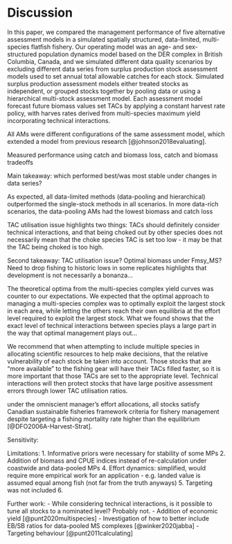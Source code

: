 # Discussion

In this paper, we compared the management performance 
of five alternative assessment models in a simulated 
spatially structured, data-limited, multi-species flatfish fishery. 
Our operating model was an age- and sex-structured population
dynamics model based on the DER complex in British Columbia,
Canada, and we simulated different data quality scenarios by 
excluding different data series from surplus production
stock assessment models used to set annual total allowable
catches for each stock. Simulated surplus production 
assessment models either treated stocks as independent, 
or grouped stocks together by pooling data or 
using a hierarchical multi-stock assessment model. Each
assessment model forecast future biomass values set TACs 
by applying a constant harvest rate policy, with harves rates derived
from multi-species maximum yield incorporating technical
interactions.

All AMs were different
configurations of the same assessment model, which extended 
a model from previous research [@johnson2018evaluating].

Measured performance using catch and biomass loss,
catch and biomass tradeoffs

Main takeaway: which performed best/was most stable under
changes in data series?

As expected, all data-limited methods (data-pooling and 
hierarchical) outperformed the single-stock methods
in all scenarios. In more data-rich scenarios, the 
data-pooling AMs had the lowest biomass and catch loss

TAC utilisation issue highlights two things: TACs should
definitely consider technical interactions, and that
being choked out by other species does not necessarily
mean that the choke species TAC is set too low  - it may
be that the TAC being choked is too high.



Second takeaway: TAC utilisation issue? Optimal biomass
under Fmsy_MS? Need to drop fishing to historic lows
in some replicates highlights that development is not
necessarily a bonanza...

The theoretical optima from the multi-species complex yield curves 
was counter to our expectations. We expected that the optimal 
approach to managing a multi-species complex was to optimally 
exploit the largest stock in each area, while letting the 
others reach their own equilibria at the effort level required
to exploit the largest stock. What we found shows that the
exact level of technical interactions between species plays 
a large part in the way that optimal management plays out...

We recommend that when attempting to include multiple species
in allocating scientific resources to help make  decisions, that 
the relative vulnerability of each stock be taken into account. 
Those stocks that are "more available" to the fishing gear will
have their TACs filled faster, so it is more important 
that those TACs are set to the appropriate level. Technical
interactions will then protect stocks that have large positive 
assessment errors through lower TAC utilisation ratios.


under the omniscient manager's effort allocations, all stocks 
satisfy Canadian sustainable fisheries framework criteria
for fishery management despite targeting a fishing
mortality rate higher than the equilibrium 
[@DFO2006A-Harvest-Strat].

Sensitivity:

Limitations:
1. Informative priors were necessary for stability
of some MPs
2. Addition of  biomass and CPUE indices instead 
of re-calculation under coastwide and data-pooled MPs
4. Effort dynamics: simplified, would require more empirical
work for an application - e.g. landed value is assumed equal
among fish (not far from the truth anyways)
5. Targeting was not included
6. 

Further work:
- While considering technical interactions, is it possible 
to tune all stocks to a nominated level? Probably not.
- Addition of economic yield [@punt2020multispecies]
- Investigation of how to better include EB/SB ratios
for data-pooled MS complexes [@winker2020jabba]
- Targeting behaviour [@punt2011calculating]






